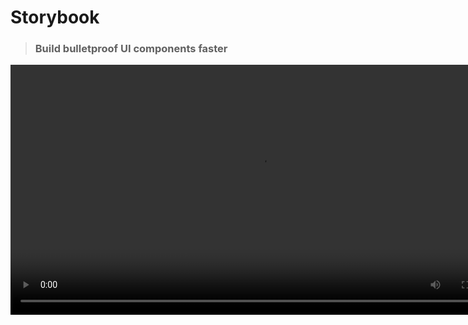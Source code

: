 
<Meta title="Example/README" />


# Storybook


> ### __Build bulletproof UI components faster__


<video width="800" autoplay="autoplay" src="https://storybook.js.org/7e71705d211e17a2967606c49059e891/storybook-hero-video-optimized.mp4" />

<br />

## 应用场景

1. UI控件
2. UI示例
3. UI规范
4. 描述抽象业务, 代码
5. 文档
6. 博客

## 解决的问题

### 1. 越来越多的碎片化,抽象化的开发.

- **code**:          _SDK_, _函数库_
- **component**:     _图表_, _UI控件_
- **container**:     _业务模块_
- **system context**:_项目_

### 2. 低入侵,低成本的设计知识整合

#### a. 在已有项目中集成

``` bash
$ vue create <project> 
$ cd <project>
<p>$ npx sb init # 会根据项目适配 --type vue

<p>$ npm run storybook # 开发
<p>$ npm run build-storybook # 构建
```

``` diff
/- <project>
+ |- .storybook/       # 配置项目录
  |- public/
  |- src/
  |  |- ...
+ |  |- stories/       # stories
+ |- storybook-static/ # 静态站 
  |- ...
```

#### b. 文档跟随项目, 可以自动更新常量, 配置. 减少心智负担

demo.1
<p>{demoOptions.map(opt => `${opt.name}: ${opt.value}`).join(', ')}</p>

demo.2

``` bash
# 备注.md
- 06-23.v1
  * 优化: xxxx
  * 修复: xxxx
```



#### c. 组合多个文档

```diff
.storybook/main.js

module.exports = {
  "stories": [
    "../src/**/*.stories.mdx",
    "../src/**/*.stories.@(js|jsx|ts|tsx)"
  ],
  "addons": [
    "@storybook/addon-links",
    "@storybook/addon-essentials"
  ],
+ "refs": {
+   "design-system": { 
+     "title": "Design System", 
+     "url": "https://5ccbc373887ca40020446347-yldsqjoxzb.chromatic.com"
+   },
+   "test": { 
+     "title": "Test", 
+     "url": "https://www.baidu.com"
+   }
+  }
}
```

## 工作原理



![](https://storybook.js.org/f1d5213d42bc4321123f8a3d5f4b5076/manager-preview.jpg)

### UI

```
-
        +----- channel<postMessage> -----+
        |                                |
        |                                |
+-------+------+-------------------------v------+
|              |                        src     |
|              |                                |
|              |                        props   <------+
|              |        Preview<iframe>         |      |
|              |                                |      |
|   Sidebar    |                                |      +
|              |                                |
|              |                                | channel<postMessage>
|              |                                |
|              +--------------------------------+      +
|              |                                |      |
|              |                                |      |
|              |           Pannel               +------+
|              |                                |
+--------------+--------------------------------+


```

### 执行流程

```
Renderer(
  Decorator(
    Story(<Component>)(Parameters)
  )
)
```

#### 1. Parameters
- Canvas/Docs Tab
- 全屏/分享/复制
- Logo
- 导航显示逻辑
- 背景色
...

#### 2. Decorator 
- mock props/data
- ui wrapper
...


Note: 
- 可以将 Parameters 理解为 Story 的配置项
- 作用域 Story > 文件 > Global


## 测试

### 1. Structural Testing 结构测试

每次构建记录故事快照，在下次修改后进行对照


- [Snapshot 快照测试](https://storybook.js.org/docs/testing/structural-testing/)

### 2. Interaction Testing 交互测试

- storybook 外 jest mocha
- storybook 内 jest with [addon specification](https://github.com/mthuret/storybook-addon-specifications)

### 3. Automated Visual Testing 视觉还原测试

[docs](https://storybook.js.org/docs/testing/automated-visual-testing/)

![](/visual-test.png)

<br />

![](/visual-test2.png)

<br />

#### 集成方案

许多库和服务都开箱即用地集成了Storybook，集成程度各不相同。有些甚至使用复杂的机器学习而不是1：1像素比较。

- [Chromatic](https://www.chromatic.com/) 
  * 免费 每月5000张快照, chrome
  * 付费 chrome, firefox

#### 自助餐

- jest
- puppeteer
- jest-puppeteer
- jest-image-snapshot
- start-server-and-test


### 4. Manual Testing 手动测试

爱了，我最喜欢的测试。不过是要用 story 覆盖组件大部分的使用情况。（如之后的 airbnb 例子）

## DEMO

此项目

<hr />

## Ex. Examples


#### [composition api library 文档 - @vueuse/core](https://vueuse.js.org/?path=/story/docs--read-me)

#### [组件库 - @axa-fr/react-toolkit-all](https://axaguildev.github.io/react-toolkit/v1.1.0/storybook)

#### [单组件 - react-dates](https://airbnb.io/react-dates)




